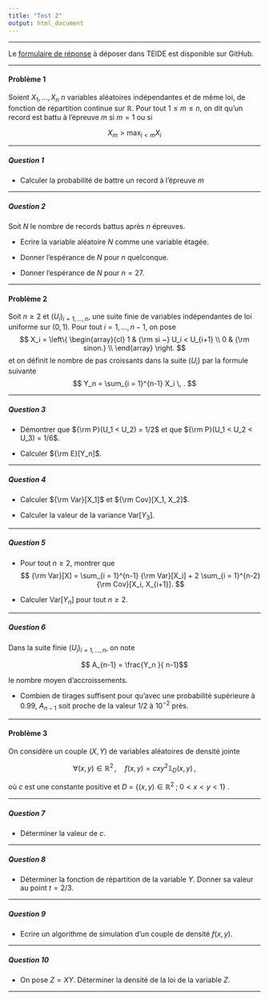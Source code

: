 ```yaml
---
title: "Test 2"
output: html_document
---
```


** **

Le [formulaire de réponse](https://github.com/francoio/francoio.githib.io/Rmd/Formulaire-Test-2-Prénom-Nom.md) à déposer dans TEIDE est disponible sur GitHub.

** **

#### Problème 1 

Soient $X_1 , \dots , X_n$ $n$ variables aléatoires indépendantes et de même loi, de fonction de répartition continue sur $\mathbb{R}$. Pour tout $1\leq m \leq n$, on dit qu'un record est battu à l'épreuve $m$ si $m = 1$ ou si

$$
X_m > \max_{i < m} X_i
$$

** **


##### Question 1

* Calculer la probabilité de battre un record à l'épreuve $m$



** ** 

##### Question 2

Soit $N$ le nombre de records battus après $n$ épreuves. 

* Ecrire la variable aléatoire $N$ comme une variable étagée.

* Donner l'espérance de $N$ pour $n$ quelconque. 

* Donner l'espérance de $N$ pour $n = 27$. 



** **

#### Problème 2 

Soit $n \geq 2$ et $(U_i)_{i=1,\dots, n}$, une suite finie de variables indépendantes de loi uniforme sur $(0,1)$. Pour tout $i = 1, \dots, n - 1$, on pose
$$
X_i = \left\{ \begin{array}{cl}
1 & {\rm si ~} U_i < U_{i+1} \\
0 & {\rm sinon.} \\
\end{array}
\right.
$$
et on définit le nombre de pas croissants dans la suite $(U_i)$ par la formule suivante
$$
Y_n = \sum_{i = 1}^{n-1} X_i \, .
$$

** **


##### Question 3

* Démontrer que ${\rm P}(U_1 < U_2) = 1/2$ et que ${\rm P}(U_1 < U_2 < U_3) = 1/6$.

* Calculer ${\rm E}[Y_n]$.

** **

##### Question 4

* Calculer ${\rm Var}[X_1]$ et ${\rm Cov}[X_1, X_2]$. 

* Calculer la valeur de la variance Var$[Y_3]$.

** ** 

##### Question 5

* Pour tout $n \geq 2$, montrer que
$$
{\rm Var}[X]  = \sum_{i = 1}^{n-1} {\rm Var}[X_i] + 2 \sum_{i = 1}^{n-2} {\rm Cov}[X_i, X_{i+1}].
$$

* Calculer Var$[Y_n]$ pour tout $n \geq 2$.

** **

##### Question 6

Dans la suite finie $(U_i)_{i=1,\dots,n}$, on note

$$ A_{n-1} = \frac{Y_n }{ n-1}$$

le nombre moyen d'accroissements. 

* Combien de tirages suffisent pour qu'avec une probabilité supérieure à 0.99, $A_{n-1}$ soit proche de la valeur 1/2 à $10^{-2}$ près. 


** **


#### Problème 3

On considère un couple $(X,Y)$ de variables aléatoires de densité jointe

$$
\forall (x,y) \in \mathbb{R}^2 \, , \quad f(x,y) = c xy^2 \mathbb{1}_D (x,y) \, ,
$$

où $c$ est une constante positive et $D$ = $\{ (x,y) \in \mathbb{R}^2 \; ; \; 0 < x <  y < 1\}$ .

** **

##### Question 7 

* Déterminer la valeur de $c$.

** ** 

##### Question 8

* Déterminer la fonction de répartition de la variable $Y$. Donner sa valeur au point $t = 2/3$. 

** **



##### Question 9

* Ecrire un algorithme de simulation d'un couple de densité $f(x,y)$.

** **


##### Question 10

* On pose $Z =  X Y$. Déterminer la densité de la loi de la variable $Z$.


** **


